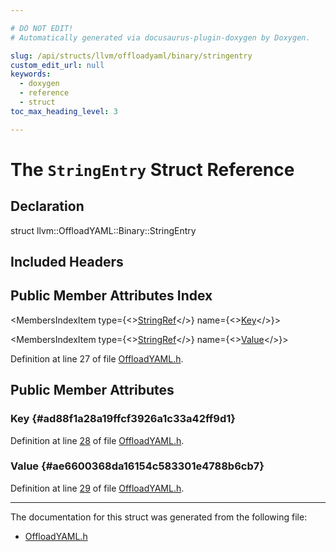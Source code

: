 ```yaml
---

# DO NOT EDIT!
# Automatically generated via docusaurus-plugin-doxygen by Doxygen.

slug: /api/structs/llvm/offloadyaml/binary/stringentry
custom_edit_url: null
keywords:
  - doxygen
  - reference
  - struct
toc_max_heading_level: 3

---
```





# The `StringEntry` Struct Reference

<DoxygenPage pluginConfig={pluginConfig}>



## Declaration

<CodeBlock>struct llvm::OffloadYAML::Binary::StringEntry</CodeBlock>

## Included Headers

<IncludesList>
<IncludesListItem
  filePath="llvm/ObjectYAML/OffloadYAML.h"
  permalink="/docs/api/files/include/include/llvm/include/llvm/objectyaml/offloadyaml-h"
  isLocal="true" />
</IncludesList>

## Public Member Attributes Index

<MembersIndex>

<MembersIndexItem
  type={<><a href="/docs/api/classes/llvm/stringref">StringRef</a></>}
  name={<><a href="#ad88f1a28a19ffcf3926a1c33a42ff9d1">Key</a></>}>
</MembersIndexItem>

<MembersIndexItem
  type={<><a href="/docs/api/classes/llvm/stringref">StringRef</a></>}
  name={<><a href="#ae6600368da16154c583301e4788b6cb7">Value</a></>}>
</MembersIndexItem>

</MembersIndex>


Definition at line 27 of file <a href="/docs/api/files/include/include/llvm/include/llvm/objectyaml/offloadyaml-h">OffloadYAML.h</a>.

<SectionDefinition>

## Public Member Attributes

### Key {#ad88f1a28a19ffcf3926a1c33a42ff9d1}

<MemberDefinition
  prototype="StringRef llvm::OffloadYAML::Binary::StringEntry::Key">

Definition at line <a href="/docs/api/files/include/include/llvm/include/llvm/objectyaml/offloadyaml-h/#l00028">28</a> of file <a href="/docs/api/files/include/include/llvm/include/llvm/objectyaml/offloadyaml-h">OffloadYAML.h</a>.
</MemberDefinition>

### Value {#ae6600368da16154c583301e4788b6cb7}

<MemberDefinition
  prototype="StringRef llvm::OffloadYAML::Binary::StringEntry::Value">

Definition at line <a href="/docs/api/files/include/include/llvm/include/llvm/objectyaml/offloadyaml-h/#l00029">29</a> of file <a href="/docs/api/files/include/include/llvm/include/llvm/objectyaml/offloadyaml-h">OffloadYAML.h</a>.
</MemberDefinition>

</SectionDefinition>

<hr/>

The documentation for this struct was generated from the following file:

<ul>
<li><a href="/docs/api/files/include/include/llvm/include/llvm/objectyaml/offloadyaml-h">OffloadYAML.h</a></li>
</ul>

</DoxygenPage>

